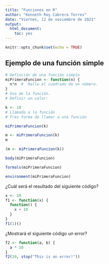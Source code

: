 ```yaml
---
title: "Funciones en R"
author: "Kenneth Roy Cabrera Torres"
date: "Viernes, 12 de noviembre de 2021"
output: 
  html_document: 
    toc: yes
---
```


```r
knitr::opts_chunk$set(echo = TRUE)
```



## Ejemplo de una función simple
```r
# Definción de una función simple
miPrimeraFuncion <- function(n) {
  n*n  #  Halle el cuadrado de un número.
}
# Uso de la función.
# Definir un valor:

k <- 10
# Llamado a la función
# Tres forma de llamar a una función

miPrimeraFuncion(k)

m <- miPrimeraFuncion(k)
m

(m <- miPrimeraFuncion(k))
```


```r
body(miPrimeraFuncion)

formals(miPrimeraFuncion)

environment(miPrimeraFuncion)
```


¿Cuál será el resultado del siguiente código?

```r
x <- 10
f1 <- function(x) {
  function() {
    x + 10
  }
}
f1(1)()
```


¿Mostrará el siguiente código un error?

```r
f2 <- function(a, b) {
  a * 10
}
f2(10, stop("This is an error!"))
```

